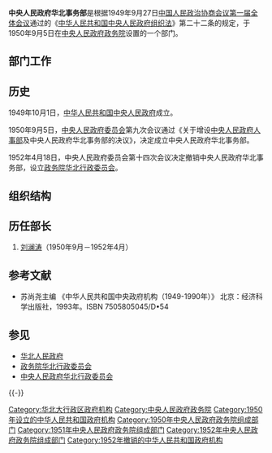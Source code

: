 {{Pathnav|中华人民共和国中央人民政府 (1949–1954)|中央人民政府政务院}}
{{Infobox PRCG
|机构名称=中央人民政府华北事务部
|标志1=National Emblem of the People's Republic of China.svg
|上级机构=[[中央人民政府政务院|中央人民政府政务院]]
|机构类型=政务院部门
|行政级别=正部级
|沿革链接=
|时期1=1941.7.–1948.9.26
|机构1=[[晋冀鲁豫边区政府|晋冀鲁豫边区政府]]
|时期2=1938.1–1948.9.26
|机构2=[[晋察冀边区行政委员会|晋察冀边区行政委员会]]
|时期3=1948.6.12.–1948.9.26
|机构3=[[华北联合行政委员会|华北联合行政委员会]]
|时期4=1948.9.26–1949.10.27
|机构4=[[华北人民政府|华北人民政府]]
|时期5=1950.9.5-1952.4.18
|机构5='''中央人民政府华北事务部'''
|时期6=1952.4.18–1952.11
|机构6=[[政务院华北行政委员会|政务院华北行政委员会]]
|时期7=1952.11–1954.6.19
|机构7=[[中央人民政府华北行政委员会|中央人民政府华北行政委员会]]
}}

'''中央人民政府华北事务部'''是根据1949年9月27日[[中国人民政治协商会议第一届全体会议|中国人民政治协商会议第一届全体会议]]通过的《[[中华人民共和国中央人民政府组织法|中华人民共和国中央人民政府组织法]]》第二十二条的规定，于1950年9月5日在[[中央人民政府政务院|中央人民政府政务院]]设置的一个部门。

==部门工作==
==历史==
1949年10月1日，[[中华人民共和国中央人民政府|中华人民共和国中央人民政府]]成立。

1950年9月5日，[[中央人民政府委员会|中央人民政府委员会]]第九次会议通过《关于增设[[中央人民政府人事部|中央人民政府人事部]]及中央人民政府华北事务部的决议》，决定成立中央人民政府华北事务部。

1952年4月18日，中央人民政府委员会第十四次会议决定撤销中央人民政府华北事务部，设立[[政务院华北行政委员会|政务院华北行政委员会]]。

==组织结构==

==历任部长==
#[[刘澜涛|刘澜涛]]（1950年9月－1952年4月）

==参考文献==
* 苏尚尧主编 《中华人民共和国中央政府机构（1949-1990年）》 北京：经济科学出版社，1993年。ISBN 7505805045/D•54

== 参见 ==
{{Portal|中华人民共和国|政治}}
* [[华北人民政府|华北人民政府]]
* [[政务院华北行政委员会|政务院华北行政委员会]]
* [[中央人民政府华北行政委员会|中央人民政府华北行政委员会]]

{{-}}
{{Template group
|list =
{{中央人民政府政务院}}
{{1950年中央人民政府政务院}}
{{1951年中央人民政府政务院}}
{{1952年中央人民政府政务院}}
}}

[[Category:华北大行政区政府机构|Category:华北大行政区政府机构]]
[[Category:中央人民政府政务院|Category:中央人民政府政务院]]
[[Category:1950年设立的中华人民共和国政府机构|Category:1950年设立的中华人民共和国政府机构]]
[[Category:1950年中央人民政府政务院组成部门|Category:1950年中央人民政府政务院组成部门]]
[[Category:1951年中央人民政府政务院组成部门|Category:1951年中央人民政府政务院组成部门]]
[[Category:1952年中央人民政府政务院组成部门|Category:1952年中央人民政府政务院组成部门]]
[[Category:1952年撤销的中华人民共和国政府机构|Category:1952年撤销的中华人民共和国政府机构]]

{{gov-stub}}